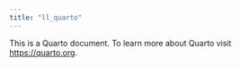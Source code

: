 ```yaml
---
title: "ll_quarto"
---
```


This is a Quarto document. To learn more about Quarto visit <https://quarto.org>.
